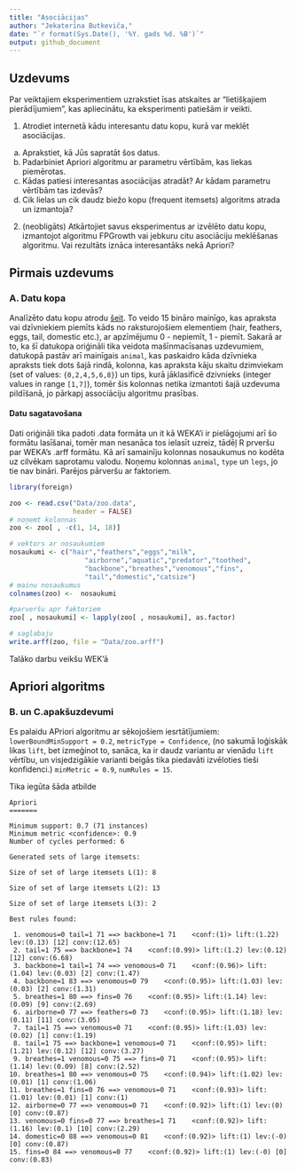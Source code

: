 ```yaml
---
title: "Asociācijas"
author: "Jekaterīna Butkeviča,"
date: "`r format(Sys.Date(), '%Y. gads %d. %B')`"
output: github_document
---
```


## Uzdevums

Par veiktajiem eksperimentiem uzrakstiet īsas atskaites ar "lietišķajiem pierādījumiem", kas apliecinātu, ka eksperimenti patiešām ir veikti. 

1) Atrodiet internetā kādu interesantu datu kopu, kurā var meklēt asociācijas.  
  a) Aprakstiet, kā Jūs sapratāt šos datus. 
  b) Padarbiniet Apriori algoritmu ar parametru vērtībām, kas liekas piemērotas. 
  c) Kādas patiesi interesantas asociācijas atradāt? Ar kādam parametru vērtībām tas izdevās? 
  d) Cik lielas un cik daudz biežo kopu (frequent itemsets) algoritms atrada un izmantoja? 


2) (neobligāts) Atkārtojiet savus eksperimentus ar izvēlēto datu kopu, izmantojot algoritmu FPGrowth vai jebkuru citu asociāciju meklēšanas algoritmu. Vai rezultāts iznāca interesantāks nekā Apriori?


## Pirmais uzdevums

### A. Datu kopa

Analīzēto datu kopu atrodu [šeit](https://archive.ics.uci.edu/dataset/111/zoo). To veido 15 bināro mainīgo, kas apraksta vai dzīvniekiem piemīts kāds no raksturojošiem elementiem (hair, feathers, eggs, tail, domestic etc.), ar apzīmējumu 0 - nepiemīt, 1 - piemīt. Sakarā ar to, ka šī datukopa oriģināli tika veidota mašīnmacīsanas uzdevumiem, datukopā pastāv arī mainīgais `animal`, kas paskaidro kāda dzīvnieka apraksts tiek dots šajā rindā, kolonna, kas apraksta kāju skaitu dzimviekam (set of values: `{0,2,4,5,6,8}`) un tips, kurā jāklasificē dzivnieks (integer values in range `[1,7]`), tomēr šis kolonnas netika izmantoti šajā uzdevuma pildīšanā, jo pārkapj associāciju algoritmu prasības.


#### Datu sagatavošana 

Dati oriģināli tika padoti .data formāta un it kā WEKA'i ir pielāgojumi arī šo formātu lasīšanai, tomēr man nesanāca tos ielasīt uzreiz, tādēļ R prveršu par WEKA's .arff formātu. Kā arī samainīju kolonnas nosaukumus no kodēta uz cilvēkam saprotamu valodu. Noņemu kolonnas `animal`, `type` un `legs`, jo tie nav bināri. Parējos pārveršu ar faktoriem.

```r
library(foreign)

```

```r
zoo <- read.csv("Data/zoo.data", 
                header = FALSE)
# noņemt kolonnas
zoo <- zoo[ , -c(1, 14, 18)]

# vektors ar nosaukumiem
nosaukumi <- c("hair","feathers","eggs","milk",
                   "airborne","aquatic","predator","toothed",
                   "backbone","breathes","venomous","fins",
                   "tail","domestic","catsize")
# mainu nosaukumus
colnames(zoo) <-  nosaukumi

#parveršu apr faktoriem
zoo[ , nosaukumi] <- lapply(zoo[ , nosaukumi], as.factor)

# saglabaju
write.arff(zoo, file = "Data/zoo.arff")
```

Talāko darbu veikšu WEK'ā

## Apriori algoritms
### B. un C.apakšuzdevumi 

Es palaidu APriori algoritmu ar sēkojošiem iesrtātījumiem:
  `lowerBoundMinSupport = 0.2`,
  `metricType = Confidence`, (no sakumā loģiskāk likas `lift`, bet izmeģinot to, sanāca, ka ir daudz variantu ar vienādu `lift` vērtību, un visjedzigākie varianti beigās tika piedavāti izvēloties tieši konfidenci.)
  `minMetric = 0.9`,
  `numRules = 15`.
  
Tika iegūta šāda atbilde

```
Apriori
=======

Minimum support: 0.7 (71 instances)
Minimum metric <confidence>: 0.9
Number of cycles performed: 6

Generated sets of large itemsets:

Size of set of large itemsets L(1): 8

Size of set of large itemsets L(2): 13

Size of set of large itemsets L(3): 2

Best rules found:

 1. venomous=0 tail=1 71 ==> backbone=1 71    <conf:(1)> lift:(1.22) lev:(0.13) [12] conv:(12.65)
 2. tail=1 75 ==> backbone=1 74    <conf:(0.99)> lift:(1.2) lev:(0.12) [12] conv:(6.68)
 3. backbone=1 tail=1 74 ==> venomous=0 71    <conf:(0.96)> lift:(1.04) lev:(0.03) [2] conv:(1.47)
 4. backbone=1 83 ==> venomous=0 79    <conf:(0.95)> lift:(1.03) lev:(0.03) [2] conv:(1.31)
 5. breathes=1 80 ==> fins=0 76    <conf:(0.95)> lift:(1.14) lev:(0.09) [9] conv:(2.69)
 6. airborne=0 77 ==> feathers=0 73    <conf:(0.95)> lift:(1.18) lev:(0.11) [11] conv:(3.05)
 7. tail=1 75 ==> venomous=0 71    <conf:(0.95)> lift:(1.03) lev:(0.02) [1] conv:(1.19)
 8. tail=1 75 ==> backbone=1 venomous=0 71    <conf:(0.95)> lift:(1.21) lev:(0.12) [12] conv:(3.27)
 9. breathes=1 venomous=0 75 ==> fins=0 71    <conf:(0.95)> lift:(1.14) lev:(0.09) [8] conv:(2.52)
10. breathes=1 80 ==> venomous=0 75    <conf:(0.94)> lift:(1.02) lev:(0.01) [1] conv:(1.06)
11. breathes=1 fins=0 76 ==> venomous=0 71    <conf:(0.93)> lift:(1.01) lev:(0.01) [1] conv:(1)
12. airborne=0 77 ==> venomous=0 71    <conf:(0.92)> lift:(1) lev:(0) [0] conv:(0.87)
13. venomous=0 fins=0 77 ==> breathes=1 71    <conf:(0.92)> lift:(1.16) lev:(0.1) [10] conv:(2.29)
14. domestic=0 88 ==> venomous=0 81    <conf:(0.92)> lift:(1) lev:(-0) [0] conv:(0.87)
15. fins=0 84 ==> venomous=0 77    <conf:(0.92)> lift:(1) lev:(-0) [0] conv:(0.83)

```




































